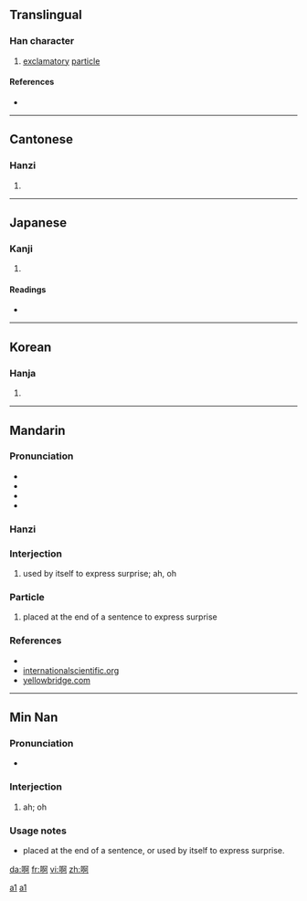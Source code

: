 {{see|a}}
==Translingual==
{{stroke order}}

===Han character===
{{Han char|rn=30|rad=口|as=08|sn=11|four=6102<sub>0</sub>|canj=口弓中口 (RNLR)}}

# [[exclamatory]] [[particle]]

====References====
* {{Han ref|kx=0195.040|dkj=03808|dj=0416.050|hdz=10634.180|uh=554A|ud=21834|bh=B0DA|bd=45274}}

----

==Cantonese==
{{zh-hanzi|啊}}

===Hanzi===
{{yue-hanzi|jyut=|y=[[a1]], [[a2]], [[a3]]}}

# {{defn|Cantonese}}

----

==Japanese==

===Kanji===
{{ja-kanji|grade=|rs=口08}}

# {{defn|Japanese}}

====Readings====
* {{ja-readings|on=[[あ]] (a)|kun=[[こえ]] (koe)}}

----

==Korean==

===Hanja===
{{ko-hanja|hangeul=아|rv=a|mr=a}}

# {{defn|Korean}}

----

==Mandarin==
{{zh-hanzi|啊}}

===Pronunciation===
*{{audio|Zh-ā.ogg|audio}}
*{{IPA|[ a˥˥ ]}}
*{{audio|Zh-a.ogg|audio}}
*{{IPA|[ a ]}}

===Hanzi===
{{cmn-hanzi|pin=[[ā]] ([[a1]])|wg=a<sup>1</sup>}}

===Interjection===
{{cmn-inter|ts|pin=[[ā#Mandarin|ā]]|pint=a1|rs=口08}}

# {{Beginning Mandarin|lang=zh-tw|skey=口08}} used by itself to express surprise; ah, oh

===Particle===
{{cmn-particle|ts|pin=[[a#Mandarin|a]]|pint=a|rs=口08}}

# {{Beginning Mandarin|lang=zh-tw|skey=口08}} placed at the end of a sentence to express surprise

===References===
* {{cite book | last = Shao | first = Jingmin (ed.) | authorlink =  | coauthors =  | year = 2000 | title = HSK Dictionary (HSK汉语水平考试词典) | language = Mandarin/English | publisher = Huadong Teachers College Publishers | location = Shanghai | id = ISBN 7561720785}}
*[http://internationalscientific.org/CharacterASP/CharacterEtymology.aspx?characterInput=%E5%95%8A internationalscientific.org]
*[http://www.yellowbridge.com/chinese/wordsearch.php?searchMode=C&word=%E5%95%8A yellowbridge.com]


[[Category:zh-cn:Beginning Mandarin|a1]]

[[Category:Mandarin entries with audio links|a1]]

----

==Min Nan==
{{zh-hanzi|啊}}

===Pronunciation===
* {{IPA|[ a ]}}

===Interjection===
{{nan-inter|ts|poj=a|pojt=a|rs=口08}}

# ah; oh

===Usage notes===
* placed at the end of a sentence, or used by itself to express surprise.

[[da:啊]]
[[fr:啊]]
[[vi:啊]]
[[zh:啊]]